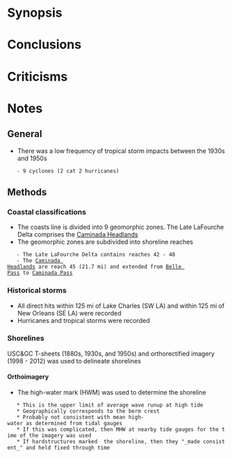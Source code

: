 = Synopsis = 


= Conclusions =


= Criticisms =


= Notes =
== General ==
* There was a low frequency of tropical storm impacts between the 1930s and 1950s
	- 9 cyclones (2 cat 2 hurricanes)

== Methods ==
=== Coastal classifications ===
* The coasts line is divided into 9 geomorphic zones. The Late LaFourche Delta comprises the [[Caminada Headlands]]
* The geomorphic zones are subdivided into shoreline reaches
	- The Late LaFourche Delta contains reaches 42 - 48
	- The [[Caminada Headlands]] are reach 45 (21.7 mi) and extended from [[Belle Pass]] to [[Caminada Pass]]

=== Historical storms ===
* All direct hits within 125 mi of Lake Charles (SW LA) and within 125 mi of New Orleans (SE LA) were recorded
* Hurricanes and tropical storms were recorded

=== Shorelines ===
USC&GC T-sheets (1880s, 1930s, and 1950s) and orthorectified imagery (1998 - 2012) was used to delineate shorelines

==== Orthoimagery ====
* The high-water mark (HWM) was used to determine the shoreline
	* This is the upper limit of average wave runup at high tide
	* Geographically corresponds to the berm crest
	* Probably not consistent with mean high-water as determined from tidal gauges
	* If this was complicated, then MHW at nearby tide gauges for the time of the imagery was used
	* If hardstructures marked  the shoreline, then they "_made consistent_" and held fixed through time
